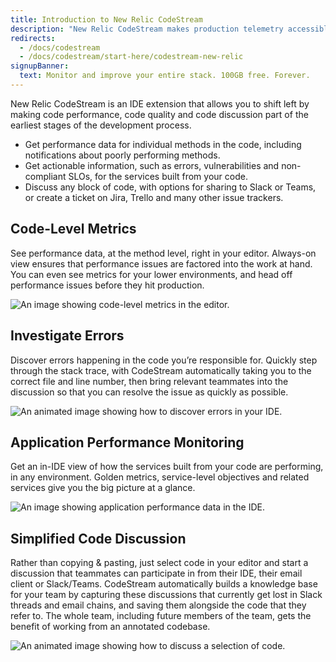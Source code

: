```yaml
---
title: Introduction to New Relic CodeStream
description: "New Relic CodeStream makes production telemetry accessible where developers live... the IDE."
redirects:
  - /docs/codestream
  - /docs/codestream/start-here/codestream-new-relic
signupBanner:
  text: Monitor and improve your entire stack. 100GB free. Forever.
---
```






New Relic CodeStream is an IDE extension that allows you to shift left by making code performance, code quality and code discussion part of the earliest stages of the development process. 

* Get performance data for individual methods in the code, including notifications about poorly performing methods.
* Get actionable information, such as errors, vulnerabilities and non-compliant SLOs, for the services built from your code.
* Discuss any block of code, with options for sharing to Slack or Teams, or create a ticket on Jira, Trello and many other issue trackers.

## Code-Level Metrics

See performance data, at the method level, right in your editor. Always-on view ensures that performance issues are factored into the work at hand. You can even see metrics for your lower environments, and head off performance issues before they hit production.

<img
  title="Code-Level Metrics"
  alt="An image showing code-level metrics in the editor."
  src={codestreamVscClm}
/>

## Investigate Errors

Discover errors happening in the code you’re responsible for. Quickly step through the stack trace, with CodeStream automatically taking you to the correct file and line number, then bring relevant teammates into the discussion so that you can resolve the issue as quickly as possible.

<img
  title="Discovering errors in your IDE."
  alt="An animated image showing how to discover errors in your IDE."
  src={codestreamErrorCommentAnimation}
/>

## Application Performance Monitoring

Get an in-IDE view of how the services built from your code are performing, in any environment. Golden metrics, service-level objectives and related services give you the big picture at a glance.

<img
  title="Application Performance Monitoring"
  alt="An image showing application performance data in the IDE."
  src={codestreamVscSlt}
/>

## Simplified Code Discussion

Rather than copying & pasting, just select code in your editor and start a discussion that teammates can participate in from their IDE, their email client or Slack/Teams. CodeStream automatically builds a knowledge base for your team by capturing these discussions that currently get lost in Slack threads and email chains, and saving them alongside the code that they refer to. The whole team, including future members of the team, gets the benefit of working from an annotated codebase.

<img
  title="How to discuss code in your IDE."
  alt="An animated image showing how to discuss a selection of code."
  src={codestreamDiscussCodeAnimation}
/>
